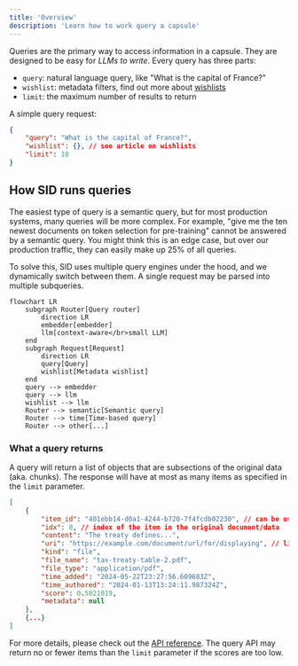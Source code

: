 ```yaml
---
title: 'Overview'
description: 'Learn how to work query a capsule'
---
```

Queries are the primary way to access information in a capsule. 
They are designed to be easy for *LLMs to write*. 
Every query has three parts:
- `query`: natural language query, like "What is the capital of France?"
- `wishlist`: metadata filters, find out more about [wishlists](/queries/wishlist)
- `limit`: the maximum number of results to return

A simple query request:
```json Query request
{
    "query": "What is the capital of France?",
    "wishlist": {}, // see article on wishlists
    "limit": 10
}
```

## How SID runs queries
The easiest type of query is a semantic query,
but for most production systems, many 
queries will be more complex. For example,
"give me the ten newest documents on token selection for pre-training"
cannot be answered by a semantic query.
You might think this is an edge case, but over our
production traffic, they can easily make up 25% of all queries.

To solve this, SID uses multiple query engines
under the hood, and we dynamically switch between them. 
A single request may be parsed into multiple subqueries.

```mermaid
flowchart LR
    subgraph Router[Query router]
        direction LR
        embedder[embedder]
        llm[context-aware</br>small LLM]
    end
    subgraph Request[Request]
        direction LR
        query[Query]
        wishlist[Metadata wishlist]
    end
    query --> embedder
    query --> llm
    wishlist --> llm
    Router --> semantic[Semantic query]
    Router --> time[Time-based query]
    Router --> other[...]
```

### What a query returns
A query will return a list of objects that are subsections of the original data (aka. chunks).
The response will have at most as many items as specified in the `limit` parameter.
```json Query response
[
    {
        "item_id": "401ebb14-d0a1-4244-b720-7f4fcdb02230", // can be used to delete the item
        "idx": 8, // index of the item in the original document/data
        "content": "The treaty defines...",
        "uri": "https://example.com/document/url/for/displaying", // link to the original document
        "kind": "file",
        "file_name": "tax-treaty-table-2.pdf",
        "file_type": "application/pdf",
        "time_added": "2024-05-22T23:27:56.609683Z",
        "time_authored": "2024-01-13T13:24:11.987324Z",
        "score": 0.5021019,
        "metadata": null
    },
    {...}
]
```
For more details, please check out the [API reference](/api-reference/endpoint/query).
<Info>The query API may return no or fewer items than the `limit` parameter if the scores are too low.</Info>
